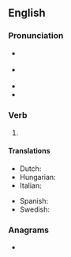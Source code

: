 ==English==

===Pronunciation===
* {{a|GA}} {{IPA|/soʊn/|lang=en}}
* {{a|RP}} {{IPA|/səʊn/|lang=en}}
* {{rhymes|əʊn|lang=en}}
* {{homophones|Saône|sone|sown|lang=en}}

===Verb===
{{head|en|past participle}}

# {{past participle of|sew|lang=en|nocat=1}}

====Translations====
{{trans-top|past participle of sew}}
* Dutch: {{t+|nl|genaaid}}
* Hungarian: {{t|hu|varrott}}
* Italian: {{t+|it|cucito}}
{{trans-mid}}
* Spanish: {{t+|es|cosido}}
* Swedish: {{t+|sv|sydd}}
{{trans-bottom}}

===Anagrams===
* {{anagrams|en|a=ensw|news|snew|wens}}